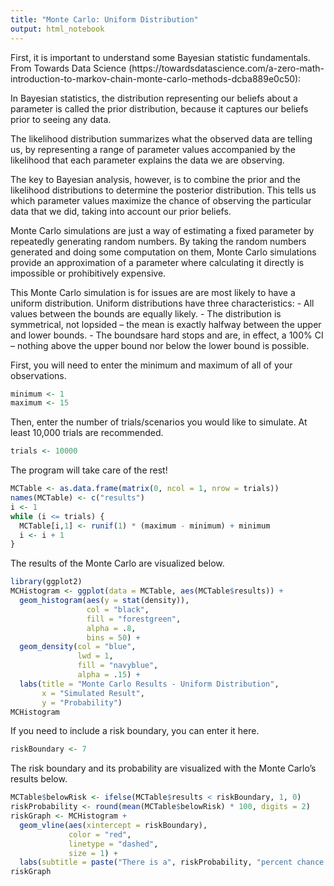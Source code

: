 ---
title: "Monte Carlo: Uniform Distribution"
output: html_notebook
---

First, it is important to understand some Bayesian statistic fundamentals. From Towards Data Science (https://towardsdatascience.com/a-zero-math-introduction-to-markov-chain-monte-carlo-methods-dcba889e0c50):

In Bayesian statistics, the distribution representing our beliefs about a parameter is called the prior distribution, because it captures our beliefs prior to seeing any data.

The likelihood distribution summarizes what the observed data are telling us, by representing a range of parameter values accompanied by the likelihood that each parameter explains the data we are observing.

The key to Bayesian analysis, however, is to combine the prior and the likelihood distributions to determine the posterior distribution. This tells us which parameter values maximize the chance of observing the particular data that we did, taking into account our prior beliefs.

Monte Carlo simulations are just a way of estimating a fixed parameter by repeatedly generating random numbers. By taking the random numbers generated and doing some computation on them, Monte Carlo simulations provide an approximation of a parameter where calculating it directly is impossible or prohibitively expensive.

This Monte Carlo simulation is for issues are are most likely to have a uniform distribution. Uniform distributions have three characteristics:
- All values between the bounds are equally likely.
- The distribution is symmetrical, not lopsided -- the mean is exactly halfway between the upper and lower bounds.
- The boundsare hard stops and are, in effect, a 100% CI -- nothing above the upper bound nor below the lower bound is possible.

First, you will need to enter the minimum and maximum of all of your observations.
```{r}
minimum <- 1
maximum <- 15
```

Then, enter the number of trials/scenarios you would like to simulate. At least 10,000 trials are recommended.
```{r}
trials <- 10000
```

The program will take care of the rest!
```{r}
MCTable <- as.data.frame(matrix(0, ncol = 1, nrow = trials))
names(MCTable) <- c("results")
i <- 1
while (i <= trials) {
  MCTable[i,1] <- runif(1) * (maximum - minimum) + minimum
  i <- i + 1
}
```

The results of the Monte Carlo are visualized below.
```{r}
library(ggplot2)
MCHistogram <- ggplot(data = MCTable, aes(MCTable$results)) + 
  geom_histogram(aes(y = stat(density)),
                 col = "black",
                 fill = "forestgreen",
                 alpha = .8,
                 bins = 50) +
  geom_density(col = "blue",
               lwd = 1,
               fill = "navyblue",
               alpha = .15) +
  labs(title = "Monte Carlo Results - Uniform Distribution",
       x = "Simulated Result",
       y = "Probability")
MCHistogram
```

If you need to include a risk boundary, you can enter it here.
```{r}
riskBoundary <- 7
```

The risk boundary and its probability are visualized with the Monte Carlo's results below.
```{r}
MCTable$belowRisk <- ifelse(MCTable$results < riskBoundary, 1, 0)
riskProbability <- round(mean(MCTable$belowRisk) * 100, digits = 2)
riskGraph <- MCHistogram +
  geom_vline(aes(xintercept = riskBoundary),
             color = "red", 
             linetype = "dashed", 
             size = 1) +
  labs(subtitle = paste("There is a", riskProbability, "percent chance the real world result will be below your risk boundary:", riskBoundary))
riskGraph
```